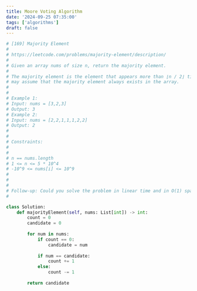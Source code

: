 ```yaml
---
title: Moore Voting Algorithm
date: '2024-09-25 07:35:00'
tags: ['algorithms']
draft: false
---
```


```python
# [169] Majority Element
#
# https://leetcode.com/problems/majority-element/description/
#
# Given an array nums of size n, return the majority element.
# 
# The majority element is the element that appears more than ⌊n / 2⌋ times. You
# may assume that the majority element always exists in the array.
# 
# 
# Example 1:
# Input: nums = [3,2,3]
# Output: 3
# Example 2:
# Input: nums = [2,2,1,1,1,2,2]
# Output: 2
# 
# 
# Constraints:
# 
# 
# n == nums.length
# 1 <= n <= 5 * 10^4
# -10^9 <= nums[i] <= 10^9
# 
# 
# 
# Follow-up: Could you solve the problem in linear time and in O(1) space?
#

class Solution:
    def majorityElement(self, nums: List[int]) -> int:
        count = 0
        candidate = 0
        
        for num in nums:
            if count == 0:
                candidate = num
            
            if num == candidate:
                count += 1
            else:
                count -= 1
        
        return candidate
```